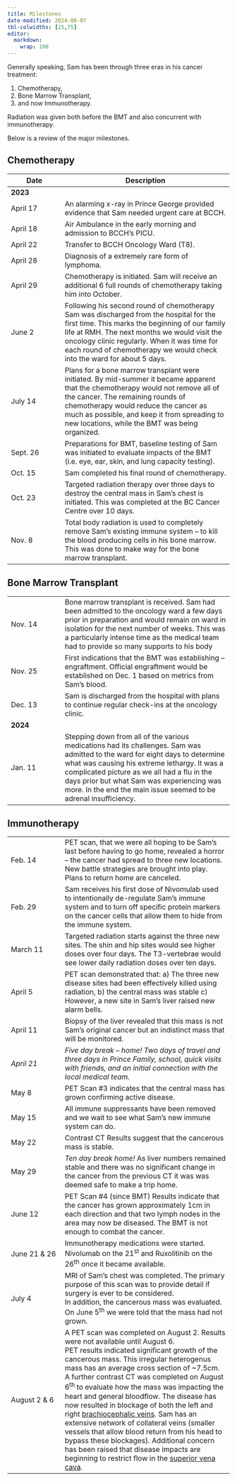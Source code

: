 ```yaml
---
title: Milestones
date-modified: 2024-08-07
tbl-colwidths: [25,75]
editor: 
  markdown: 
    wrap: 100
---
```


Generally speaking, Sam has been through three eras in his cancer treatment:

1.  Chemotherapy,
2.  Bone Marrow Transplant,
3.  and now Immunotherapy.

Radiation was given both before the BMT and also concurrent with immunotherapy.

Below is a review of the major milestones.

## Chemotherapy

+-----------------------+--------------------------------------------------------------------------+
| Date                  | Description                                                              |
+=======================+==========================================================================+
| **2023**              |                                                                          |
+-----------------------+--------------------------------------------------------------------------+
| April 17              | An alarming x-ray in Prince George provided evidence that Sam needed     |
|                       | urgent care at BCCH.                                                     |
+-----------------------+--------------------------------------------------------------------------+
| April 18              | Air Ambulance in the early morning and admission to BCCH's PICU.         |
+-----------------------+--------------------------------------------------------------------------+
| April 22              | Transfer to BCCH Oncology Ward (T8).                                     |
+-----------------------+--------------------------------------------------------------------------+
| April 28              | Diagnosis of a extremely rare form of lymphoma.                          |
+-----------------------+--------------------------------------------------------------------------+
| April 29              | Chemotherapy is initiated. Sam will receive an additional 6 full rounds  |
|                       | of chemotherapy taking him into October.                                 |
+-----------------------+--------------------------------------------------------------------------+
| June 2                | Following his second round of chemotherapy Sam was discharged from the   |
|                       | hospital for the first time. This marks the beginning of our family life |
|                       | at RMH. The next months we would visit the oncology clinic regularly.    |
|                       | When it was time for each round of chemotherapy we would check into the  |
|                       | ward for about 5 days.                                                   |
+-----------------------+--------------------------------------------------------------------------+
| July 14               | Plans for a bone marrow transplant were initiated. By mid-summer it      |
|                       | became apparent that the chemotherapy would not remove all of the        |
|                       | cancer. The remaining rounds of chemotherapy would reduce the cancer as  |
|                       | much as possible, and keep it from spreading to new locations, while the |
|                       | BMT was being organized.                                                 |
+-----------------------+--------------------------------------------------------------------------+
| Sept. 26              | Preparations for BMT, baseline testing of Sam was initiated to evaluate  |
|                       | impacts of the BMT (i.e. eye, ear, skin, and lung capacity testing).     |
+-----------------------+--------------------------------------------------------------------------+
| Oct. 15               | Sam completed his final round of chemotherapy.                           |
+-----------------------+--------------------------------------------------------------------------+
| Oct. 23               | Targeted radiation therapy over three days to destroy the central mass   |
|                       | in Sam's chest is initiated. This was completed at the BC Cancer Centre  |
|                       | over 10 days.                                                            |
+-----------------------+--------------------------------------------------------------------------+
| Nov. 8                | Total body radiation is used to completely remove Sam's existing immune  |
|                       | system – to kill the blood producing cells in his bone marrow. This was  |
|                       | done to make way for the bone marrow transplant.                         |
+-----------------------+--------------------------------------------------------------------------+

## Bone Marrow Transplant

+-----------------------+--------------------------------------------------------------------------+
| Nov. 14               | Bone marrow transplant is received. Sam had been admitted to the         |
|                       | oncology ward a few days prior in preparation and would remain on ward   |
|                       | in isolation for the next number of weeks. This was a particularly       |
|                       | intense time as the medical team had to provide so many supports to his  |
|                       | body                                                                     |
+-----------------------+--------------------------------------------------------------------------+
| Nov. 25               | First indications that the BMT was establishing – engraftment. Official  |
|                       | engraftment would be established on Dec. 1 based on metrics from Sam's   |
|                       | blood.                                                                   |
+-----------------------+--------------------------------------------------------------------------+
| Dec. 13               | Sam is discharged from the hospital with plans to continue regular       |
|                       | check-ins at the oncology clinic.                                        |
+-----------------------+--------------------------------------------------------------------------+
| **2024**              |                                                                          |
+-----------------------+--------------------------------------------------------------------------+
| Jan. 11               | Stepping down from all of the various medications had its challenges.    |
|                       | Sam was admitted to the ward for eight days to determine what was        |
|                       | causing his extreme lethargy. It was a complicated picture as we all had |
|                       | a flu in the days prior but what Sam was experiencing was more. In the   |
|                       | end the main issue seemed to be adrenal insufficiency.                   |
+-----------------------+--------------------------------------------------------------------------+

## Immunotherapy

+-----------------------+--------------------------------------------------------------------------+
| Feb. 14               | PET scan, that we were all hoping to be Sam's last before having to go   |
|                       | home, revealed a horror – the cancer had spread to three new locations.  |
|                       | New battle strategies are brought into play. Plans to return home are    |
|                       | canceled.                                                                |
+-----------------------+--------------------------------------------------------------------------+
| Feb. 29               | Sam receives his first dose of Nivomulab used to intentionally           |
|                       | de-regulate Sam's immune system and to turn off specific protein markers |
|                       | on the cancer cells that allow them to hide from the immune system.      |
+-----------------------+--------------------------------------------------------------------------+
| March 11              | Targeted radiation starts against the three new sites. The shin and hip  |
|                       | sites would see higher doses over four days. The T3-vertebrae would see  |
|                       | lower daily radiation doses over ten days.                               |
+-----------------------+--------------------------------------------------------------------------+
| April 5               | PET scan demonstrated that: a) The three new disease sites had been      |
|                       | effectively killed using radiation, b) the central mass was stable c)    |
|                       | However, a new site in Sam's liver raised new alarm bells.               |
+-----------------------+--------------------------------------------------------------------------+
| April 11              | Biopsy of the liver revealed that this mass is not Sam's original cancer |
|                       | but an indistinct mass that will be monitored.                           |
+-----------------------+--------------------------------------------------------------------------+
| *April 21*            | *Five day break -- home! Two days of travel and three days in Prince     |
|                       | Family, school, quick visits with friends, and an initial connection     |
|                       | with the local medical team.*                                            |
+-----------------------+--------------------------------------------------------------------------+
| May 8                 | PET Scan #3 indicates that the central mass has grown confirming active  |
|                       | disease.                                                                 |
+-----------------------+--------------------------------------------------------------------------+
| May 15                | All immune suppressants have been removed and we wait to see what Sam's  |
|                       | new immune system can do.                                                |
+-----------------------+--------------------------------------------------------------------------+
| May 22                | Contrast CT Results suggest that the cancerous mass is stable.           |
+-----------------------+--------------------------------------------------------------------------+
| May 29                | *Ten day break home!* As liver numbers remained stable and there was no  |
|                       | significant change in the cancer from the previous CT it was was deemed  |
|                       | safe to make a trip home.                                                |
+-----------------------+--------------------------------------------------------------------------+
| June 12               | PET Scan #4 (since BMT) Results indicate that the cancer has grown       |
|                       | approximately 1cm in each direction and that two lymph nodes in the area |
|                       | may now be diseased. The BMT is not enough to combat the cancer.         |
+-----------------------+--------------------------------------------------------------------------+
| June 21 & 26          | Immunotherapy medications were started.\                                 |
|                       | Nivolumab on the 21^st^ and Ruxolitinib on the 26^th^ once it became     |
|                       | available.                                                               |
+-----------------------+--------------------------------------------------------------------------+
| July 4                | MRI of Sam's chest was completed. The primary purpose of this scan was   |
|                       | to provide detail if surgery is ever to be considered.\                  |
|                       | In addition, the cancerous mass was evaluated. On June 5^th^ we were     |
|                       | told that the mass had not grown.                                        |
+-----------------------+--------------------------------------------------------------------------+
| August 2 & 6          | A PET scan was completed on August 2. Results were not available until   |
|                       | August 6.\                                                               |
|                       | PET results indicated significant growth of the cancerous mass. This     |
|                       | irregular heterogenus mass has an average cross section of \~7.5cm. A    |
|                       | further contrast CT was completed on August 6^th^ to evaluate how the    |
|                       | mass was impacting the heart and general bloodflow. The disease has now  |
|                       | resulted in blockage of both the left and right [brachiocephalic         |
|                       | veins](https://en.wikipedia.org/wiki/Brachiocephalic_vein). Sam has an   |
|                       | extensive network of collateral veins (smaller vessels that allow blood  |
|                       | return from his head to bypass these blockages). Additional concern has  |
|                       | been raised that disease impacts are beginning to restrict flow in the   |
|                       | [superior vena cava](https://en.wikipedia.org/wiki/Superior_vena_cava).  |
+-----------------------+--------------------------------------------------------------------------+